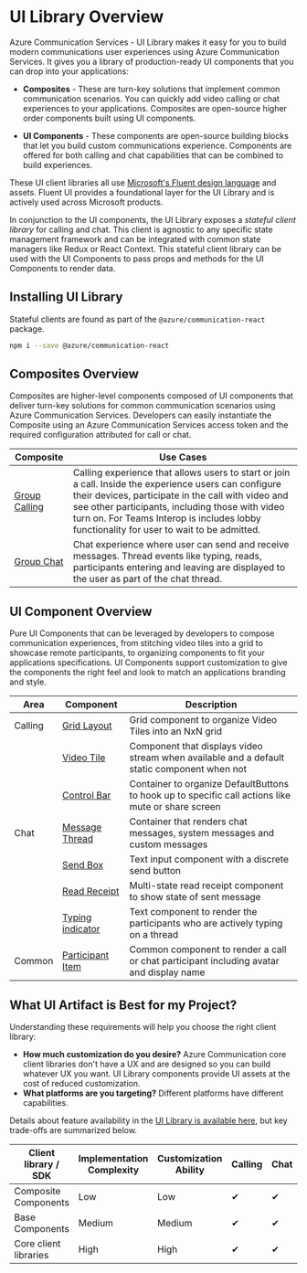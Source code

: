 
<Meta title="Overview" />

# UI Library Overview

Azure Communication Services - UI Library makes it easy for you to build modern communications user experiences using Azure Communication Services.
It gives you a library of production-ready UI components that you can drop into your applications:

- **Composites** - These are turn-key solutions that implement common communication scenarios.
  You can quickly add video calling or chat experiences to your applications.
  Composites are open-source higher order components built using UI components.

- **UI Components** - These components are open-source building blocks that let you build custom communications experience.
  Components are offered for both calling and chat capabilities that can be combined to build experiences.

These UI client libraries all use [Microsoft's Fluent design language](https://developer.microsoft.com/fluentui/) and assets. Fluent UI provides a foundational layer for the UI Library and is actively used across Microsoft products.

In conjunction to the UI components, the UI Library exposes a _stateful client library_ for calling and chat.
This client is agnostic to any specific state management framework and can be integrated with common state managers like Redux or React Context.
This stateful client library can be used with the UI Components to pass props and methods for the UI Components to render data.

## Installing UI Library

Stateful clients are found as part of the `@azure/communication-react` package.

```bash
npm i --save @azure/communication-react
```

## Composites Overview

Composites are higher-level components composed of UI components that deliver turn-key solutions for common communication scenarios using Azure Communication Services.
Developers can easily instantiate the Composite using an Azure Communication Services access token and the required configuration attributed for call or chat.

| Composite                                                                | Use Cases                                                                                                                                                                                                                                                                                                    |
| ------------------------------------------------------------------------ | ------------------------------------------------------------------------------------------------------------------------------------------------------------------------------------------------------------------------------------------------------------------------------------------------------------ |
| [Group Calling](/?path=/docs/composites-groupcall--group-call-composite) | Calling experience that allows users to start or join a call. Inside the experience users can configure their devices, participate in the call with video and see other participants, including those with video turn on. For Teams Interop is includes lobby functionality for user to wait to be admitted. |
| [Group Chat](/?path=/docs/composites-groupchat--group-chat-composite)    | Chat experience where user can send and receive messages. Thread events like typing, reads, participants entering and leaving are displayed to the user as part of the chat thread.                                                                                                                          |

## UI Component Overview

Pure UI Components that can be leveraged by developers to compose communication experiences, from stitching video tiles into a grid to showcase remote participants, to organizing components to fit your applications specifications.
UI Components support customization to give the components the right feel and look to match an applications branding and style.

| Area    | Component                                                                                   | Description                                                                                        |
| ------- | ------------------------------------------------------------------------------------------- | -------------------------------------------------------------------------------------------------- |
| Calling | [Grid Layout](/?path=/story/ui-components-gridlayout--grid-layout-component)                | Grid component to organize Video Tiles into an NxN grid                                            |
|         | [Video Tile](/?path=/story/ui-components-videotile--video-tile-component)                   | Component that displays video stream when available and a default static component when not        |
|         | [Control Bar](/?path=/story/ui-components-controlbar--control-bar-component)                | Container to organize DefaultButtons to hook up to specific call actions like mute or share screen |
| Chat    | [Message Thread](/?path=/story/ui-components-messagethread--message-thread-component)       | Container that renders chat messages, system messages and custom messages                          |
|         | [Send Box](/?path=/story/ui-components-sendbox--send-box-component)                         | Text input component with a discrete send button                                                   |
|         | [Read Receipt](/?path=/story/ui-components-readreceipt--read-reciept-icon-component)        | Multi-state read receipt component to show state of sent message                                   |
|         | [Typing indicator](/?path=/story/ui-components-typingindicator--typing-indicator-component) | Text component to render the participants who are actively typing on a thread                      |
| Common  | [Participant Item](/?path=/story/ui-components-participantitem--participant-item-component) | Common component to render a call or chat participant including avatar and display name            |

## What UI Artifact is Best for my Project?

Understanding these requirements will help you choose the right client library:

- **How much customization do you desire?** Azure Communication core client libraries don't have a UX and are designed so you can build whatever UX you want. UI Library components provide UI assets at the cost of reduced customization.
- **What platforms are you targeting?** Different platforms have different capabilities.

Details about feature availability in the [UI Library is available here](/?path=/story/use-cases--page), but key trade-offs are summarized below.

| Client library / SDK  | Implementation Complexity | Customization Ability | Calling | Chat | [Teams Interop](https://docs.microsoft.com/en-us/azure/communication-services/concepts/teams-interop) |
| --------------------- | ------------------------- | --------------------- | ------- | ---- | ----------------------------------------------------------------------------------------------------- |
| Composite Components  | Low                       | Low                   | ✔       | ✔    | ✔                                                                                                     |
| Base Components       | Medium                    | Medium                | ✔       | ✔    | ✔                                                                                                     |
| Core client libraries | High                      | High                  | ✔       | ✔    | ✔                                                                                                     |
